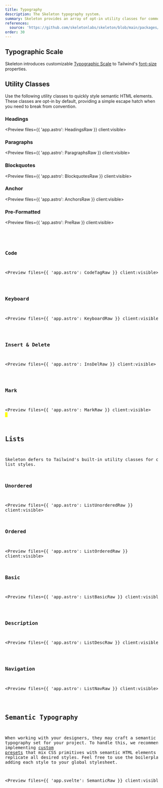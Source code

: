 ```yaml
---
title: Typography
description: The Skeleton typography system.
summary: Skeleton provides an array of opt-in utility classes for common typographic elements, with a fully functional typography scale based on your theme settings. As well as a number of primitives for generating a semantic typography set for your project's individual needs.
references:
  source: 'https://github.com/skeletonlabs/skeleton/blob/main/packages/skeleton/src/utilities/typography.css'
order: 30
---
```






## Typographic Scale

Skeleton introduces customizable [Typographic Scale](https://designcode.io/typographic-scales) to Tailwind's [font-size](https://tailwindcss.com/docs/font-size) properties.

<Preview client:visible>
	<Typescale client:visible />
</Preview>

## Utility Classes

Use the following utility classes to quickly style semantic HTML elements. These classes are opt-in by default, providing a simple escape hatch when you need to break from convention.

### Headings

<Preview files={{ 'app.astro': HeadingsRaw }} client:visible>
	<Headings />
</Preview>

### Paragraphs

<Preview files={{ 'app.astro': ParagraphsRaw }} client:visible>
	<Paragraphs />
</Preview>

### Blockquotes

<Preview files={{ 'app.astro': BlockquotesRaw }} client:visible>
	<Blockquotes />
</Preview>

### Anchor

<Preview files={{ 'app.astro': AnchorsRaw }} client:visible>
	<Anchors />
</Preview>

### Pre-Formatted

<Preview files={{ 'app.astro': PreRaw }} client:visible>
	<Pre />
</Preview>

### Code

<Preview files={{ 'app.astro': CodeTagRaw }} client:visible>
	<CodeTag />
</Preview>

### Keyboard

<Preview files={{ 'app.astro': KeyboardRaw }} client:visible>
	<Keyboard />
</Preview>

### Insert & Delete

<Preview files={{ 'app.astro': InsDelRaw }} client:visible>
	<InsDel />
</Preview>

### Mark

<Preview files={{ 'app.astro': MarkRaw }} client:visible>
	<Mark />
</Preview>
## Lists

Skeleton defers to Tailwind's built-in utility classes for common list styles.

### Unordered

<Preview files={{ 'app.astro': ListUnorderedRaw }} client:visible>
	<ListUnordered />
</Preview>

### Ordered

<Preview files={{ 'app.astro': ListOrderedRaw }} client:visible>
	<ListOrdered />
</Preview>

### Basic

<Preview files={{ 'app.astro': ListBasicRaw }} client:visible>
	<ListBasic />
</Preview>

### Description

<Preview files={{ 'app.astro': ListDescRaw }} client:visible>
	<ListDesc />
</Preview>

### Navigation

<Preview files={{ 'app.astro': ListNavRaw }} client:visible>
	<ListNav />
</Preview>

## Semantic Typography

When working with your designers, they may craft a semantic typography set for your project. To handle this, we recommend implementing [custom presets](/docs/[framework]/design/presets#custom-presets) that mix CSS primitives with semantic HTML elements to replicate all desired styles. Feel free to use the boilerplate below, adding each style to your global stylesheet.

<Preview files={{ 'app.svelte': SemanticRaw }} client:visible>
	<Semantic client:visible />
</Preview>
